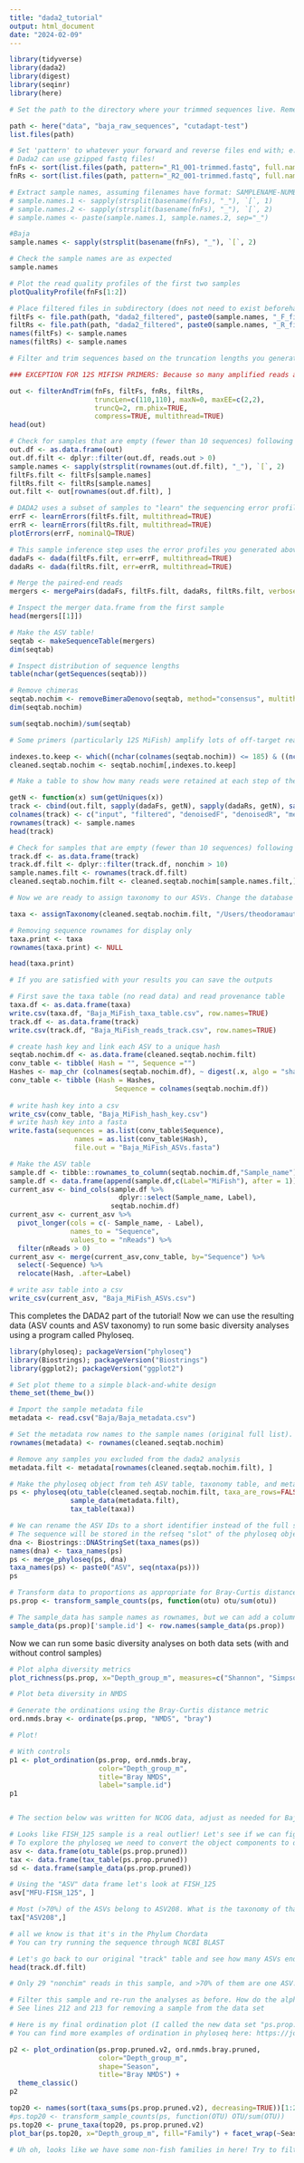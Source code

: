 ```yaml
---
title: "dada2_tutorial"
output: html_document
date: "2024-02-09"
---
```


```r
library(tidyverse)
library(dada2)
library(digest)
library(seqinr)
library(here)
```

```r
# Set the path to the directory where your trimmed sequences live. Remember, because you are working in an R Project the 'root' should be wherever you started the project.

path <- here("data", "baja_raw_sequences", "cutadapt-test")
list.files(path)
```

```r
# Set 'pattern' to whatever your forward and reverse files end with; e.g., maybe the samples names are something like 'SAMPLENAME_R1_001.fastq' and 'SAMPLENAME_R2_001.fastq'
# Dada2 can use gzipped fastq files!
fnFs <- sort(list.files(path, pattern="_R1_001-trimmed.fastq", full.names = TRUE))
fnRs <- sort(list.files(path, pattern="_R2_001-trimmed.fastq", full.names = TRUE))

# Extract sample names, assuming filenames have format: SAMPLENAME-NUMBER_XXX.fastq
# sample.names.1 <- sapply(strsplit(basename(fnFs), "_"), `[`, 1)
# sample.names.2 <- sapply(strsplit(basename(fnFs), "_"), `[`, 2)
# sample.names <- paste(sample.names.1, sample.names.2, sep="_")

#Baja
sample.names <- sapply(strsplit(basename(fnFs), "_"), `[`, 2)

# Check the sample names are as expected
sample.names
```

```r
# Plot the read quality profiles of the first two samples
plotQualityProfile(fnFs[1:2])
```

```r
# Place filtered files in subdirectory (does not need to exist beforehand, the command will create it)
filtFs <- file.path(path, "dada2_filtered", paste0(sample.names, "_F_filt.fastq.gz"))
filtRs <- file.path(path, "dada2_filtered", paste0(sample.names, "_R_filt.fastq.gz"))
names(filtFs) <- sample.names
names(filtRs) <- sample.names

# Filter and trim sequences based on the truncation lengths you generated previously

### EXCEPTION FOR 12S MIFISH PRIMERS: Because so many amplified reads are bacterial, we have to preserve only reads shorter than the maximum allowed length of 110 bp (both forward and reverse). So for this data set, use 110 for both truncLen values if the calculated values are larger (which as we found they were!).

out <- filterAndTrim(fnFs, filtFs, fnRs, filtRs, 
                     truncLen=c(110,110), maxN=0, maxEE=c(2,2), 
                     truncQ=2, rm.phix=TRUE,
                     compress=TRUE, multithread=TRUE)
head(out)
```
```r
# Check for samples that are empty (fewer than 10 sequences) following all the processing
out.df <- as.data.frame(out)
out.df.filt <- dplyr::filter(out.df, reads.out > 0)
sample.names <- sapply(strsplit(rownames(out.df.filt), "_"), `[`, 2)
filtFs.filt <- filtFs[sample.names]
filtRs.filt <- filtRs[sample.names]
out.filt <- out[rownames(out.df.filt), ]
```

```r
# DADA2 uses a subset of samples to "learn" the sequencing error profiles
errF <- learnErrors(filtFs.filt, multithread=TRUE)
errR <- learnErrors(filtRs.filt, multithread=TRUE)
plotErrors(errF, nominalQ=TRUE)
```

```r
# This sample inference step uses the error profiles you generated above
dadaFs <- dada(filtFs.filt, err=errF, multithread=TRUE)
dadaRs <- dada(filtRs.filt, err=errR, multithread=TRUE)
```

```r
# Merge the paired-end reads
mergers <- mergePairs(dadaFs, filtFs.filt, dadaRs, filtRs.filt, verbose=TRUE)

# Inspect the merger data.frame from the first sample
head(mergers[[1]])
```

```r
# Make the ASV table!
seqtab <- makeSequenceTable(mergers)
dim(seqtab)

# Inspect distribution of sequence lengths
table(nchar(getSequences(seqtab)))
```

```r
# Remove chimeras
seqtab.nochim <- removeBimeraDenovo(seqtab, method="consensus", multithread=TRUE, verbose=TRUE)
dim(seqtab.nochim)

sum(seqtab.nochim)/sum(seqtab)
```

```r
# Some primers (particularly 12S MiFish) amplify lots of off-target reads that may be shorter or longer than our target reads. This step filters out reads longer or shorter than our desired length; in this case MiFish lengths should be between 163 and 185 bp.

indexes.to.keep <- which((nchar(colnames(seqtab.nochim)) <= 185) & ((nchar(colnames(seqtab.nochim))) >= 163))
cleaned.seqtab.nochim <- seqtab.nochim[,indexes.to.keep]
```


```r
# Make a table to show how many reads were retained at each step of the process

getN <- function(x) sum(getUniques(x))
track <- cbind(out.filt, sapply(dadaFs, getN), sapply(dadaRs, getN), sapply(mergers, getN), rowSums(cleaned.seqtab.nochim))
colnames(track) <- c("input", "filtered", "denoisedF", "denoisedR", "merged", "nonchim")
rownames(track) <- sample.names
head(track)
```

```r
# Check for samples that are empty (fewer than 10 sequences) following all the processing
track.df <- as.data.frame(track)
track.df.filt <- dplyr::filter(track.df, nonchim > 10)
sample.names.filt <- rownames(track.df.filt)
cleaned.seqtab.nochim.filt <- cleaned.seqtab.nochim[sample.names.filt,]
```

```r
# Now we are ready to assign taxonomy to our ASVs. Change the database file name to include the path on your system.

taxa <- assignTaxonomy(cleaned.seqtab.nochim.filt, "/Users/theodoramautz/Desktop/SIO/Research/baja_edna/baja_edna_git/data/baja_raw_sequences/12S_efc_derep_and_clean-MURI-v2.fasta", tryRC=TRUE, multithread=TRUE)

# Removing sequence rownames for display only
taxa.print <- taxa 
rownames(taxa.print) <- NULL

head(taxa.print)
```

```r
# If you are satisfied with your results you can save the outputs

# First save the taxa table (no read data) and read provenance table
taxa.df <- as.data.frame(taxa)
write.csv(taxa.df, "Baja_MiFish_taxa_table.csv", row.names=TRUE)
track.df <- as.data.frame(track)
write.csv(track.df, "Baja_MiFish_reads_track.csv", row.names=TRUE)

# create hash key and link each ASV to a unique hash
seqtab.nochim.df <- as.data.frame(cleaned.seqtab.nochim.filt)
conv_table <- tibble( Hash = "", Sequence ="")
Hashes <- map_chr (colnames(seqtab.nochim.df), ~ digest(.x, algo = "sha1", serialize = F, skip = "auto"))
conv_table <- tibble (Hash = Hashes,
                          Sequence = colnames(seqtab.nochim.df))
    
# write hash key into a csv
write_csv(conv_table, "Baja_MiFish_hash_key.csv") 
# write hash key into a fasta
write.fasta(sequences = as.list(conv_table$Sequence), 
                names = as.list(conv_table$Hash),
                file.out = "Baja_MiFish_ASVs.fasta")

# Make the ASV table
sample.df <- tibble::rownames_to_column(seqtab.nochim.df,"Sample_name")
sample.df <- data.frame(append(sample.df,c(Label="MiFish"), after = 1))
current_asv <- bind_cols(sample.df %>%
                           dplyr::select(Sample_name, Label),
                         seqtab.nochim.df)
current_asv <- current_asv %>%
  pivot_longer(cols = c(- Sample_name, - Label),
               names_to = "Sequence",
               values_to = "nReads") %>%
  filter(nReads > 0)
current_asv <- merge(current_asv,conv_table, by="Sequence") %>%
  select(-Sequence) %>%
  relocate(Hash, .after=Label)

# write asv table into a csv
write_csv(current_asv, "Baja_MiFish_ASVs.csv") 
```

This completes the DADA2 part of the tutorial! Now we can use the resulting data (ASV counts and ASV taxonomy) to run some basic diversity analyses using a program called Phyloseq.

```r
library(phyloseq); packageVersion("phyloseq")
library(Biostrings); packageVersion("Biostrings")
library(ggplot2); packageVersion("ggplot2")

# Set plot theme to a simple black-and-white design
theme_set(theme_bw())
```

```r
# Import the sample metadata file
metadata <- read.csv("Baja/Baja_metadata.csv")

# Set the metadata row names to the sample names (original full list). THIS ONLY WORKS IF YOUR SAMPLES ARE IN THE SAME ORDER IN BOTH TABLES! If they are not, re-order them as needed.
rownames(metadata) <- rownames(cleaned.seqtab.nochim)

# Remove any samples you excluded from the dada2 analysis
metadata.filt <- metadata[rownames(cleaned.seqtab.nochim.filt), ]

# Make the phyloseq object from teh ASV table, taxonomy table, and metadata table
ps <- phyloseq(otu_table(cleaned.seqtab.nochim.filt, taxa_are_rows=FALSE),
               sample_data(metadata.filt),
               tax_table(taxa))

# We can rename the ASV IDs to a short identifier instead of the full sequence
# The sequence will be stored in the refseq "slot" of the phyloseq object
dna <- Biostrings::DNAStringSet(taxa_names(ps))
names(dna) <- taxa_names(ps)
ps <- merge_phyloseq(ps, dna)
taxa_names(ps) <- paste0("ASV", seq(ntaxa(ps)))
ps

# Transform data to proportions as appropriate for Bray-Curtis distances
ps.prop <- transform_sample_counts(ps, function(otu) otu/sum(otu))

# The sample_data has sample names as rownames, but we can add a column with the names as well
sample_data(ps.prop)['sample.id'] <- row.names(sample_data(ps.prop))
```
Now we can run some basic diversity analyses on both data sets (with and without control samples)

```r
# Plot alpha diversity metrics
plot_richness(ps.prop, x="Depth_group_m", measures=c("Shannon", "Simpson"), color="Control")
```

```r
# Plot beta diversity in NMDS

# Generate the ordinations using the Bray-Curtis distance metric
ord.nmds.bray <- ordinate(ps.prop, "NMDS", "bray")

# Plot!

# With controls
p1 <- plot_ordination(ps.prop, ord.nmds.bray, 
                      color="Depth_group_m", 
                      title="Bray NMDS",
                      label="sample.id")
p1


# The section below was written for NCOG data, adjust as needed for Baja.

# Looks like FISH_125 sample is a real outlier! Let's see if we can figure out why
# To explore the phyloseq we need to convert the object components to data frames
asv <- data.frame(otu_table(ps.prop.pruned))
tax <- data.frame(tax_table(ps.prop.pruned))
sd <- data.frame(sample_data(ps.prop.pruned))

# Using the "ASV" data frame let's look at FISH_125
asv["MFU-FISH_125", ]

# Most (>70%) of the ASVs belong to ASV208. What is the taxonomy of that ASV?
tax["ASV208",]

# all we know is that it's in the Phylum Chordata
# You can try running the sequence through NCBI BLAST

# Let's go back to our original "track" table and see how many ASVs ended up in the final count
head(track.df.filt)

# Only 29 "nonchim" reads in this sample, and >70% of them are one ASV! We can safely say this is a low-quality sample and we can discard it.

# Filter this sample and re-run the analyses as before. How do the alpha and beta diversity charts look now?
# See lines 212 and 213 for removing a sample from the data set

# Here is my final ordination plot (I called the new data set "ps.prop.pruned.v2")
# You can find more examples of ordination in phyloseq here: https://joey711.github.io/phyloseq/plot_ordination-examples.html

p2 <- plot_ordination(ps.prop.pruned.v2, ord.nmds.bray.pruned, 
                      color="Depth_group_m", 
                      shape="Season",
                      title="Bray NMDS") +
  theme_classic()
p2
```

```r
top20 <- names(sort(taxa_sums(ps.prop.pruned.v2), decreasing=TRUE))[1:20]
#ps.top20 <- transform_sample_counts(ps, function(OTU) OTU/sum(OTU))
ps.top20 <- prune_taxa(top20, ps.prop.pruned.v2)
plot_bar(ps.top20, x="Depth_group_m", fill="Family") + facet_wrap(~Season, scales="free_x")

# Uh oh, looks like we have some non-fish families in here! Try to filter out these taxa and re-run the analyses. You may have to re-filter samples as well.
```